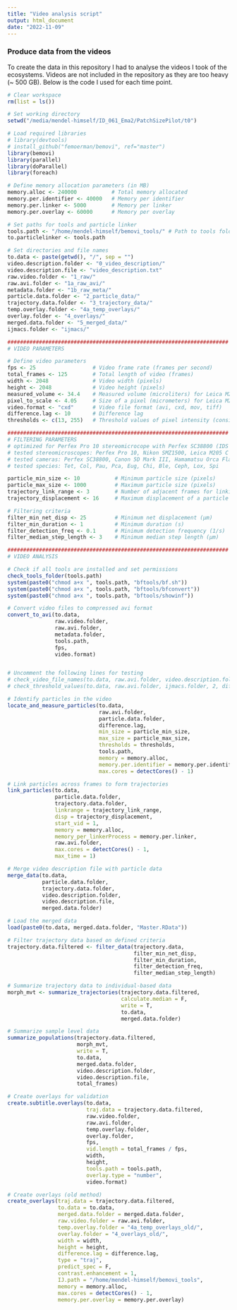 ```yaml
---
title: "Video analysis script"
output: html_document
date: "2022-11-09"
---
```


### Produce data from the videos

To create the data in this repository I had to analyse the videos I took of the ecosystems. Videos are not included in the repository as they are too heavy (~ 500 GB). Below is the code I used for each time point. 

```r

# Clear workspace
rm(list = ls())

# Set working directory
setwd("/media/mendel-himself/ID_061_Ema2/PatchSizePilot/t0")

# Load required libraries
# library(devtools)
# install_github("femoerman/bemovi", ref="master")
library(bemovi)
library(parallel)
library(doParallel)
library(foreach)

# Define memory allocation parameters (in MB)
memory.alloc <- 240000           # Total memory allocated
memory.per.identifier <- 40000   # Memory per identifier
memory.per.linker <- 5000        # Memory per linker
memory.per.overlay <- 60000      # Memory per overlay

# Set paths for tools and particle linker
tools.path <- "/home/mendel-himself/bemovi_tools/" # Path to tools folder
to.particlelinker <- tools.path

# Set directories and file names
to.data <- paste(getwd(), "/", sep = "")
video.description.folder <- "0_video_description/"
video.description.file <- "video_description.txt"
raw.video.folder <- "1_raw/"
raw.avi.folder <- "1a_raw_avi/"
metadata.folder <- "1b_raw_meta/"
particle.data.folder <- "2_particle_data/"
trajectory.data.folder <- "3_trajectory_data/"
temp.overlay.folder <- "4a_temp_overlays/"
overlay.folder <- "4_overlays/"
merged.data.folder <- "5_merged_data/"
ijmacs.folder <- "ijmacs/"

######################################################################
# VIDEO PARAMETERS

# Define video parameters
fps <- 25                  # Video frame rate (frames per second)
total_frames <- 125        # Total length of video (frames)
width <- 2048              # Video width (pixels)
height <- 2048             # Video height (pixels)
measured_volume <- 34.4    # Measured volume (microliters) for Leica M205 C with 1.6 fold magnification, sample height 0.5 mm and Hamamatsu Orca Flash 4
pixel_to_scale <- 4.05     # Size of a pixel (micrometers) for Leica M205 C with 1.6 fold magnification, sample height 0.5 mm and Hamamatsu Orca Flash 4
video.format <- "cxd"      # Video file format (avi, cxd, mov, tiff)
difference.lag <- 10       # Difference lag
thresholds <- c(13, 255)   # Threshold values of pixel intensity (considered a measure of pixel "whiteness") for determining if a pixel belongs to an individual rather than the background

######################################################################
# FILTERING PARAMETERS
# optimized for Perfex Pro 10 stereomicrocope with Perfex SC38800 (IDS UI-3880LE-M-GL) camera
# tested stereomicroscopes: Perfex Pro 10, Nikon SMZ1500, Leica M205 C
# tested cameras: Perfex SC38800, Canon 5D Mark III, Hamamatsu Orca Flash 4
# tested species: Tet, Col, Pau, Pca, Eug, Chi, Ble, Ceph, Lox, Spi

particle_min_size <- 10           # Minimum particle size (pixels)
particle_max_size <- 1000         # Maximum particle size (pixels)
trajectory_link_range <- 3        # Number of adjacent frames for linking particles
trajectory_displacement <- 16     # Maximum displacement of a particle between frames

# Filtering criteria
filter_min_net_disp <- 25         # Minimum net displacement (µm)
filter_min_duration <- 1          # Minimum duration (s)
filter_detection_freq <- 0.1      # Minimum detection frequency (1/s)
filter_median_step_length <- 3    # Minimum median step length (µm)

######################################################################
# VIDEO ANALYSIS

# Check if all tools are installed and set permissions
check_tools_folder(tools.path)
system(paste0("chmod a+x ", tools.path, "bftools/bf.sh"))
system(paste0("chmod a+x ", tools.path, "bftools/bfconvert"))
system(paste0("chmod a+x ", tools.path, "bftools/showinf"))

# Convert video files to compressed avi format
convert_to_avi(to.data,
               raw.video.folder,
               raw.avi.folder,
               metadata.folder,
               tools.path,
               fps,
               video.format)


# Uncomment the following lines for testing
# check_video_file_names(to.data, raw.avi.folder, video.description.folder, video.description.file)
# check_threshold_values(to.data, raw.avi.folder, ijmacs.folder, 2, difference.lag, thresholds, tools.path, memory.alloc)

# Identify particles in the video
locate_and_measure_particles(to.data,
                             raw.avi.folder,
                             particle.data.folder,
                             difference.lag,
                             min_size = particle_min_size,
                             max_size = particle_max_size,
                             thresholds = thresholds,
                             tools.path,
                             memory = memory.alloc,
                             memory.per.identifier = memory.per.identifier,
                             max.cores = detectCores() - 1)

# Link particles across frames to form trajectories
link_particles(to.data,
               particle.data.folder,
               trajectory.data.folder,
               linkrange = trajectory_link_range,
               disp = trajectory_displacement,
               start_vid = 1,
               memory = memory.alloc,
               memory_per_linkerProcess = memory.per.linker,
               raw.avi.folder,
               max.cores = detectCores() - 1,
               max_time = 1)

# Merge video description file with particle data
merge_data(to.data,
           particle.data.folder,
           trajectory.data.folder,
           video.description.folder,
           video.description.file,
           merged.data.folder)

# Load the merged data
load(paste0(to.data, merged.data.folder, "Master.RData"))

# Filter trajectory data based on defined criteria
trajectory.data.filtered <- filter_data(trajectory.data,
                                        filter_min_net_disp,
                                        filter_min_duration,
                                        filter_detection_freq,
                                        filter_median_step_length)

# Summarize trajectory data to individual-based data
morph_mvt <- summarize_trajectories(trajectory.data.filtered,
                                    calculate.median = F,
                                    write = T,
                                    to.data,
                                    merged.data.folder)

# Summarize sample level data
summarize_populations(trajectory.data.filtered,
                      morph_mvt,
                      write = T,
                      to.data,
                      merged.data.folder,
                      video.description.folder,
                      video.description.file,
                      total_frames)

# Create overlays for validation
create.subtitle.overlays(to.data,
                         traj.data = trajectory.data.filtered,
                         raw.video.folder,
                         raw.avi.folder,
                         temp.overlay.folder,
                         overlay.folder,
                         fps,
                         vid.length = total_frames / fps,
                         width,
                         height,
                         tools.path = tools.path,
                         overlay.type = "number",
                         video.format)

# Create overlays (old method)
create_overlays(traj.data = trajectory.data.filtered,
                to.data = to.data,
                merged.data.folder = merged.data.folder,
                raw.video.folder = raw.avi.folder,
                temp.overlay.folder = "4a_temp_overlays_old/",
                overlay.folder = "4_overlays_old/",
                width = width,
                height = height,
                difference.lag = difference.lag,
                type = "traj",
                predict_spec = F,
                contrast.enhancement = 1,
                IJ.path = "/home/mendel-himself/bemovi_tools",
                memory = memory.alloc,
                max.cores = detectCores() - 1,
                memory.per.overlay = memory.per.overlay)
```